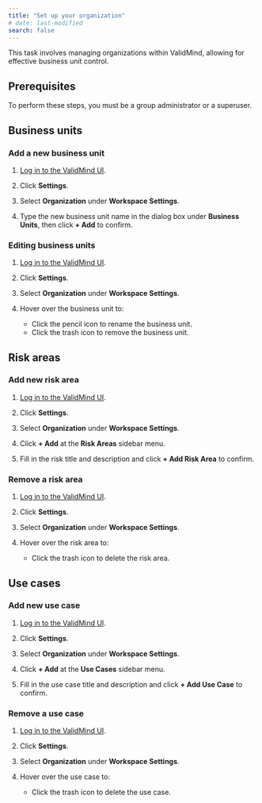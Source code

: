 ```yaml
---
title: "Set up your organization"
# date: last-modified
search: false
---
```


This task involves managing organizations within ValidMind, allowing for effective business unit control.

## Prerequisites

To perform these steps, you must be a group administrator or a superuser. 

## Business units

### Add a new business unit

1. [Log in to the ValidMind UI]({{< var vm_url >}}).

2. Click **Settings**. 

3. Select **Organization** under **Workspace Settings**.

4. Type the new business unit name in the dialog box under **Business Units**, then click **+ Add** to confirm.

### Editing business units

1. [Log in to the ValidMind UI]({{< var vm_url >}}).

2. Click **Settings**. 

3. Select **Organization** under **Workspace Settings**.

4. Hover over the business unit to:
   - Click the pencil icon to rename the business unit.
   - Click the trash icon to remove the business unit.

## Risk areas

### Add new risk area

1. [Log in to the ValidMind UI]({{< var vm_url >}}).

2. Click **Settings**. 

3. Select **Organization** under **Workspace Settings**.

4. Click **+ Add** at the **Risk Areas** sidebar menu.

5. Fill in the risk title and description and click **+ Add Risk Area** to confirm.

### Remove a risk area

1. [Log in to the ValidMind UI]({{< var vm_url >}}).

2. Click **Settings**. 

3. Select **Organization** under **Workspace Settings**.

4. Hover over the risk area to:
   - Click the trash icon to delete the risk area.

## Use cases

### Add new use case

1. [Log in to the ValidMind UI]({{< var vm_url >}}).

2. Click **Settings**. 

3. Select **Organization** under **Workspace Settings**.

4. Click **+ Add** at the **Use Cases** sidebar menu.

5. Fill in the use case title and description and click **+ Add Use Case** to confirm.

### Remove a use case

1. [Log in to the ValidMind UI]({{< var vm_url >}}).

2. Click **Settings**. 

3. Select **Organization** under **Workspace Settings**.

4. Hover over the use case to:
   - Click the trash icon to delete the use case.

<!---
## Troubleshooting

[Include any common issues or errors that may arise during the task and how to resolve them.]

## What's next

[Summarize the task and provide any next steps or resources for the user to continue their learning or work.]
--->
